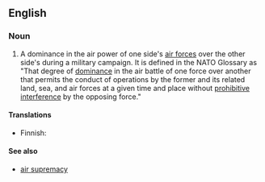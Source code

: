 ==English==

===Noun===
{{en-noun|sg=[[air]] [[superiority]]|air superiorities}}

# {{context|warfare}} A dominance in the air power of one side's [[air force]]s over the other side's during a military campaign. It is defined in the NATO Glossary as "That degree of [[dominance]] in the air battle of one force over another that permits the conduct of operations by the former and its related land, sea, and air forces at a given time and place without [[prohibitive]] [[interference]] by the opposing force." 

====Translations====
{{trans-top|dominance in the air power}}
* Finnish: {{t-|fi|ilmaylivoima}}
{{trans-mid}}
{{trans-bottom}}

====See also====
*[[air supremacy]]